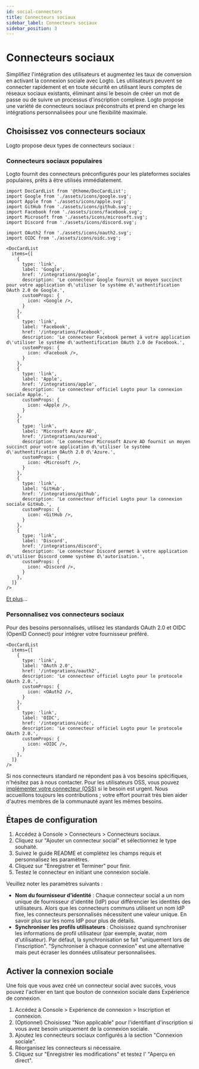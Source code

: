 ```yaml
---
id: social-connectors
title: Connecteurs sociaux
sidebar_label: Connecteurs sociaux
sidebar_position: 3
---
```


# Connecteurs sociaux

Simplifiez l'intégration des utilisateurs et augmentez les taux de conversion en activant la connexion sociale avec Logto. Les utilisateurs peuvent se connecter rapidement et en toute sécurité en utilisant leurs comptes de réseaux sociaux existants, éliminant ainsi le besoin de créer un mot de passe ou de suivre un processus d'inscription complexe. Logto propose une variété de connecteurs sociaux préconstruits et prend en charge les intégrations personnalisées pour une flexibilité maximale.

## Choisissez vos connecteurs sociaux

Logto propose deux types de connecteurs sociaux :

### Connecteurs sociaux populaires

Logto fournit des connecteurs préconfigurés pour les plateformes sociales populaires, prêts à être utilisés immédiatement.

```mdx-code-block
import DocCardList from '@theme/DocCardList';
import Google from './assets/icons/google.svg';
import Apple from './assets/icons/apple.svg';
import GitHub from './assets/icons/github.svg';
import Facebook from './assets/icons/facebook.svg';
import Microsoft from './assets/icons/microsoft.svg';
import Discord from './assets/icons/discord.svg';

import OAuth2 from './assets/icons/oauth2.svg';
import OIDC from './assets/icons/oidc.svg';

<DocCardList
  items={[
    {
      type: 'link',
      label: 'Google',
      href: '/integrations/google',
      description: 'Le connecteur Google fournit un moyen succinct pour votre application d\'utiliser le système d\'authentification OAuth 2.0 de Google.',
      customProps: {
        icon: <Google />,
      }
    },
    {
      type: 'link',
      label: 'Facebook',
      href: '/integrations/facebook',
      description: 'Le connecteur Facebook permet à votre application d\'utiliser le système d\'authentification OAuth 2.0 de Facebook.',
      customProps: {
        icon: <Facebook />,
      }
    },
    {
      type: 'link',
      label: 'Apple',
      href: '/integrations/apple',
      description: 'Le connecteur officiel Logto pour la connexion sociale Apple.',
      customProps: {
        icon: <Apple />,
      }
    },
    {
      type: 'link',
      label: 'Microsoft Azure AD',
      href: '/integrations/azuread',
      description: 'Le connecteur Microsoft Azure AD fournit un moyen succinct pour votre application d\'utiliser le système d\'authentification OAuth 2.0 d\'Azure.',
      customProps: {
        icon: <Microsoft />,
      }
    },
    {
      type: 'link',
      label: 'GitHub',
      href: '/integrations/github',
      description: 'Le connecteur officiel Logto pour la connexion sociale GitHub.',
      customProps: {
        icon: <GitHub />,
      }
    },
    {
      type: 'link',
      label: 'Discord',
      href: '/integrations/discord',
      description: 'Le connecteur Discord permet à votre application d\'utiliser Discord comme système d\'autorisation.',
      customProps: {
        icon: <Discord />,
      }
    },
  ]}
/>
```

[Et plus](/integrations)...

### Personnalisez vos connecteurs sociaux

Pour des besoins personnalisés, utilisez les standards OAuth 2.0 et OIDC (OpenID Connect) pour intégrer votre fournisseur préféré.

```mdx-code-block
<DocCardList
  items={[
    {
      type: 'link',
      label: 'OAuth 2.0',
      href: '/integrations/oauth2',
      description: 'Le connecteur officiel Logto pour le protocole OAuth 2.0.',
      customProps: {
        icon: <OAuth2 />,
      }
    },
    {
      type: 'link',
      label: 'OIDC',
      href: '/integrations/oidc',
      description: 'Le connecteur officiel Logto pour le protocole OAuth 2.0.',
      customProps: {
        icon: <OIDC />,
      }
    },
  ]}
/>
```

Si nos connecteurs standard ne répondent pas à vos besoins spécifiques, n'hésitez pas à nous contacter. Pour les utilisateurs OSS, vous pouvez [implémenter votre connecteur (OSS)](/logto-oss/develop-your-connector) si le besoin est urgent. Nous accueillons toujours les contributions ; votre effort pourrait très bien aider d'autres membres de la communauté ayant les mêmes besoins.

## Étapes de configuration

1. Accédez à <CloudLink to="/connectors/social">Console > Connecteurs > Connecteurs sociaux</CloudLink>.
2. Cliquez sur "Ajouter un connecteur social" et sélectionnez le type souhaité.
3. Suivez le guide README et complétez les champs requis et personnalisez les paramètres.
4. Cliquez sur "Enregistrer et Terminer" pour finir.
5. Testez le connecteur en initiant une connexion sociale.

Veuillez noter les paramètres suivants :

- **Nom du fournisseur d'identité** : Chaque connecteur social a un nom unique de fournisseur d'identité (IdP) pour différencier les identités des utilisateurs. Alors que les connecteurs communs utilisent un nom IdP fixe, les connecteurs personnalisés nécessitent une valeur unique. En savoir plus sur les noms IdP pour plus de détails.
- **Synchroniser les profils utilisateurs** : Choisissez quand synchroniser les informations de profil utilisateur (par exemple, avatar, nom d'utilisateur). Par défaut, la synchronisation se fait "uniquement lors de l'inscription". "Synchroniser à chaque connexion" est une alternative mais peut écraser les données utilisateur personnalisées.

## Activer la connexion sociale

Une fois que vous avez créé un connecteur social avec succès, vous pouvez l'activer en tant que bouton de connexion sociale dans <CloudLink to="/sign-in-experience/sign-up-and-sign-in">Expérience de connexion</CloudLink>.

1. Accédez à <CloudLink to="/sign-in-experience/sign-up-and-sign-in">Console > Expérience de connexion > Inscription et connexion</CloudLink>.
2. (Optionnel) Choisissez "Non applicable" pour l'identifiant d'inscription si vous avez besoin uniquement de la connexion sociale.
3. Ajoutez les connecteurs sociaux configurés à la section "Connexion sociale".
4. Réorganisez les connecteurs si nécessaire.
5. Cliquez sur "Enregistrer les modifications" et testez l' "Aperçu en direct".
